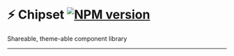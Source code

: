 
<Meta title="Intro/Chipset" />

# ⚡️ Chipset [![NPM version](https://img.shields.io/npm/v/@newhighsco/chipset.svg)](https://www.npmjs.com/package/@newhighsco/chipset)

Shareable, theme-able component library

---

<p>
  <CreditLockup />
</p>
